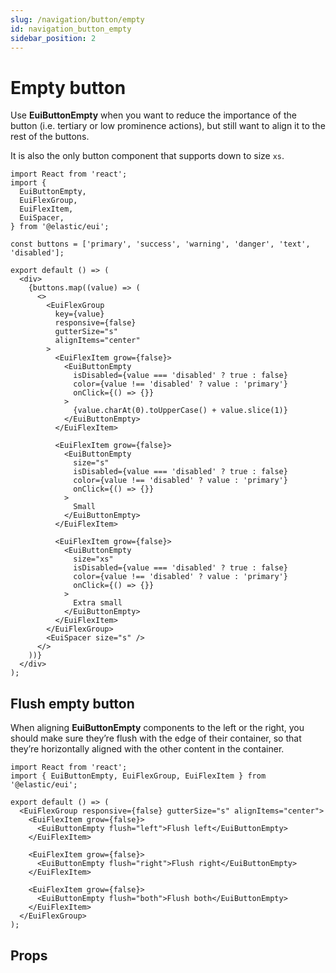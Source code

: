 ```yaml
---
slug: /navigation/button/empty
id: navigation_button_empty
sidebar_position: 2
---
```


# Empty button

Use **EuiButtonEmpty** when you want to reduce the importance of the button (i.e. tertiary or low prominence actions), but still want to align it to the rest of the buttons.

It is also the only button component that supports down to size `xs`.

```tsx interactive
import React from 'react';
import {
  EuiButtonEmpty,
  EuiFlexGroup,
  EuiFlexItem,
  EuiSpacer,
} from '@elastic/eui';

const buttons = ['primary', 'success', 'warning', 'danger', 'text', 'disabled'];

export default () => (
  <div>
    {buttons.map((value) => (
      <>
        <EuiFlexGroup
          key={value}
          responsive={false}
          gutterSize="s"
          alignItems="center"
        >
          <EuiFlexItem grow={false}>
            <EuiButtonEmpty
              isDisabled={value === 'disabled' ? true : false}
              color={value !== 'disabled' ? value : 'primary'}
              onClick={() => {}}
            >
              {value.charAt(0).toUpperCase() + value.slice(1)}
            </EuiButtonEmpty>
          </EuiFlexItem>

          <EuiFlexItem grow={false}>
            <EuiButtonEmpty
              size="s"
              isDisabled={value === 'disabled' ? true : false}
              color={value !== 'disabled' ? value : 'primary'}
              onClick={() => {}}
            >
              Small
            </EuiButtonEmpty>
          </EuiFlexItem>

          <EuiFlexItem grow={false}>
            <EuiButtonEmpty
              size="xs"
              isDisabled={value === 'disabled' ? true : false}
              color={value !== 'disabled' ? value : 'primary'}
              onClick={() => {}}
            >
              Extra small
            </EuiButtonEmpty>
          </EuiFlexItem>
        </EuiFlexGroup>
        <EuiSpacer size="s" />
      </>
    ))}
  </div>
);
```

## Flush empty button

When aligning **EuiButtonEmpty** components to the left or the right, you should make sure they’re flush with the edge of their container, so that they’re horizontally aligned with the other content in the container.

```tsx interactive
import React from 'react';
import { EuiButtonEmpty, EuiFlexGroup, EuiFlexItem } from '@elastic/eui';

export default () => (
  <EuiFlexGroup responsive={false} gutterSize="s" alignItems="center">
    <EuiFlexItem grow={false}>
      <EuiButtonEmpty flush="left">Flush left</EuiButtonEmpty>
    </EuiFlexItem>

    <EuiFlexItem grow={false}>
      <EuiButtonEmpty flush="right">Flush right</EuiButtonEmpty>
    </EuiFlexItem>

    <EuiFlexItem grow={false}>
      <EuiButtonEmpty flush="both">Flush both</EuiButtonEmpty>
    </EuiFlexItem>
  </EuiFlexGroup>
);
```

## Props


<PropTable definition={docgen.EuiButtonEmpty} />

